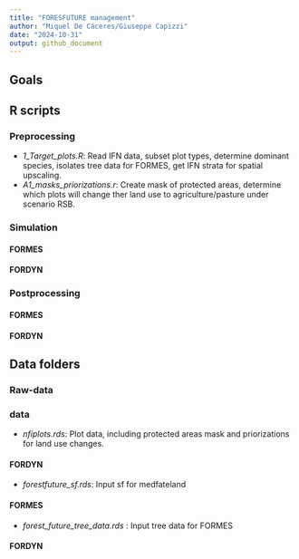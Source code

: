 ```yaml
---
title: "FORESFUTURE management"
author: "Miquel De Cáceres/Giuseppe Capizzi"
date: "2024-10-31"
output: github_document
---
```



## Goals

## R scripts


### Preprocessing

  + *1_Target_plots.R*: Read IFN data, subset plot types, determine dominant species, isolates tree data for FORMES, get IFN strata for spatial upscaling.
  + *A1_masks_priorizations.r*: Create mask of protected areas, determine which plots will change ther land use to agriculture/pasture under scenario RSB.
  
  
### Simulation

#### FORMES
#### FORDYN

### Postprocessing

#### FORMES
#### FORDYN

## Data folders

### Raw-data

### data

 + *nfiplots.rds*: Plot data, including protected areas mask and priorizations for land use changes.
 
#### FORDYN
 + *forestfuture_sf.rds*: Input sf for medfateland
 
#### FORMES

 + *forest_future_tree_data.rds* : Input tree data for FORMES
 
 
#### FORDYN